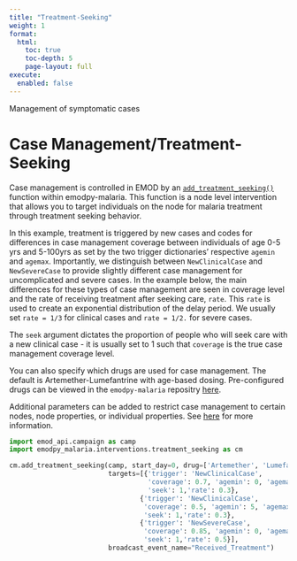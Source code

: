 ```yaml
---
title: "Treatment-Seeking"
weight: 1
format: 
  html:
    toc: true
    toc-depth: 5
    page-layout: full
execute: 
  enabled: false 
---
```


Management of symptomatic cases

# Case Management/Treatment-Seeking

Case management is controlled in EMOD by an [`add_treatment_seeking()`](https://github.com/numalariamodeling/emodpy-malaria/blob/main/emodpy_malaria/interventions/treatment_seeking.py) function within emodpy-malaria. This function is a node level intervention that allows you to target individuals on the node for malaria treatment through treatment seeking behavior. 

In this example, treatment is triggered by new cases and codes for differences in case management coverage between individuals of age 0-5 yrs and 5-100yrs as set by the two trigger dictionaries' respective `agemin` and `agemax`. Importantly, we distinguish between `NewClinicalCase` and `NewSevereCase` to provide slightly different case management for uncomplicated and severe cases. In the example below, the main differences for these types of case management are seen in coverage level and the rate of receiving treatment after seeking care, `rate`. This `rate` is used to create an exponential distribution of the delay period. We usually set `rate = 1/3` for clinical cases and `rate = 1/2.` for severe cases.

The `seek` argument dictates the proportion of people who will seek care with a new clinical case - it is usually set to 1 such that `coverage` is the true case management coverage level. 

You can also specify which drugs are used for case management. The default is Artemether-Lumefantrine with age-based dosing. Pre-configured drugs can be viewed in the `emodpy-malaria` repositry [here](https://github.com/numalariamodeling/emodpy-malaria/blob/main/emodpy_malaria/malaria_drug_params.csv).

Additional parameters can be added to restrict case management to certain nodes, node properties, or individual properties. See [here](https://docs.idmod.org/projects/emodpy-malaria/en/latest/emodpy_malaria.interventions.treatment_seeking.html) for more information.


```python
import emod_api.campaign as camp
import emodpy_malaria.interventions.treatment_seeking as cm

cm.add_treatment_seeking(camp, start_day=0, drug=['Artemether', 'Lumefantrine'],
                         targets=[{'trigger': 'NewClinicalCase', 
                                   'coverage': 0.7, 'agemin': 0, 'agemax': 5,
                                   'seek': 1,'rate': 0.3},
                                 {'trigger': 'NewClinicalCase', 
                                  'coverage': 0.5, 'agemin': 5, 'agemax': 100,
                                  'seek': 1,'rate': 0.3},
                                 {'trigger': 'NewSevereCase', 
                                  'coverage': 0.85, 'agemin': 0, 'agemax': 100,
                                  'seek': 1,'rate': 0.5}],
                         broadcast_event_name="Received_Treatment")
```
